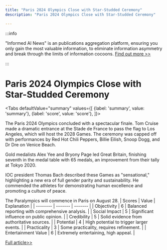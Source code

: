 ```yaml
---
title: "Paris 2024 Olympics Close with Star-Studded Ceremony"
description: "Paris 2024 Olympics Close with Star-Studded Ceremony"

---
```



:::info

"Informed AI News" is an publications aggregation platform, ensuring you only gain the most valuable information, to eliminate information asymmetry and break through the limits of information cocoons.  [Find out more >>](/)

:::

# Paris 2024 Olympics Close with Star-Studded Ceremony


<Tabs
	defaultValue="summary"
	values={[
	{label: 'summary', value: 'summary'},
	{label: 'score', value: 'score'},
]}>
<TabItem value="summary">


The Paris 2024 Olympics concluded with a spectacular finale. Tom Cruise made a dramatic entrance at the Stade de France to pass the flag to Los Angeles, which will host the 2028 Games. The ceremony was capped off with performances by Red Hot Chili Peppers, Billie Eilish, Snoop Dogg, and Dr Dre on Venice Beach.

Gold medalists Alex Yee and Bryony Page led Great Britain, finishing seventh in the medal table with 65 medals, an improvement from their tally at Tokyo 2020.

IOC president Thomas Bach described these Games as "sensational," highlighting a new era of full gender parity and sustainability. He commended the athletes for demonstrating human excellence and promoting a culture of peace.

The Paralympics will commence in Paris on August 28.
</TabItem>
<TabItem value="score">
	| Scores     | Value   | Explanation |
	| -------- | ------- | ------- |
	| Objectivity  | 6    | Balanced reporting with comprehensive analysis.    |
	| Social Impact | 5     | Significant influence on public opinion.    |
	| Credibility    | 5    | Solid evidence from authoritative sources.    |
	| Potential    | 4    | High potential to trigger larger events.    |
	| Practicality    | 3    | Some practicality, requires refinement.    |
	| Entertainment Value    | 6    | Extremely entertaining, high appeal.    |
</TabItem>
</Tabs>

[Full article>>](https://www.bbc.com/sport/olympics/articles/c74lx7kxpj4o)
